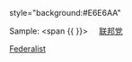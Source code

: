 style="background:#E6E6AA"<noinclude>

Sample:
<span {{ {{PAGENAME}} }}><span style="padding:1px 20px">[[联邦党]]</span></span>
[[Category:美国政党颜色模板|Federalist]]
</noinclude>